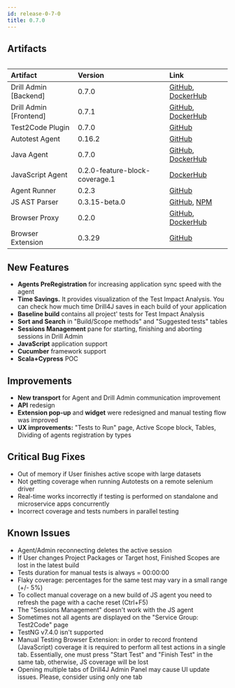```yaml
---
id: release-0-7-0
title: 0.7.0
---
```


## Artifacts

<Table>

|        Artifact        |             Version            |                                                                                                                       Link                                                                                                                      |
|:-----------------------|:-------------------------------|:------------------------------------------------------------------------------------------------------------------------------------------------------------------------------------------------------------------------------------------------|
| Drill Admin [Backend]  | 0.7.0                          | [GitHub](https://github.com/Drill4J/admin/releases/tag/v0.7.0), [DockerHub](https://hub.docker.com/layers/drill4j/admin/0.7.0/images/sha256-17f6a0f60b3e62f42cd5b70255d381bfdfe54c297a7b67e3922caa5bcbbe2706?context=explore)                 |
| Drill Admin [Frontend] | 0.7.1                          | [GitHub](https://github.com/Drill4J/admin-ui/releases/tag/v0.7.1), [DockerHub](https://hub.docker.com/layers/drill4j/admin-ui/0.7.1/images/sha256-1bea5ad646cb79fbbd7e6c42d199740b262129358471935d323a0b9a358e4ad0?context=explore)           |
| Test2Code Plugin       | 0.7.0                          | [GitHub](https://github.com/Drill4J/test2code-plugin/releases/tag/v0.7.0)                                                                                                                                                                       |
| Autotest Agent         | 0.16.2                         | [GitHub](https://github.com/Drill4J/autotest-agent/releases/tag/v0.16.2)                                                                                                                                                                        |
| Java Agent             | 0.7.0                          | [GitHub](https://github.com/Drill4J/java-agent/releases/tag/v0.7.0), [DockerHub](https://hub.docker.com/layers/drill4j/java-agent/0.7.0/images/sha256-2eca05acd9be644cdc262f9f1733a18786def5d15c052546036cbc719e12e6ee?context=explore)       |
| JavaScript Agent       | 0.2.0-feature-block-coverage.1 | [DockerHub](https://hub.docker.com/layers/drill4j/js-agent/0.2.0-feature-block-coverage.1/images/sha256-01b8578f48499a45bab2fea4514f82e11f57d0c5c692feb0dac2b0b3572e33f5?context=explore)                                                     |
| Agent Runner           | 0.2.3                          | [GitHub](https://github.com/Drill4J/agent-runner/releases/tag/v0.2.3)                                                                                                                                                                           |
| JS AST Parser             | 0.3.15-beta.0                  | [GitHub](https://github.com/Drill4J/js-ast-parser/releases/tag/0.3.15-beta.0), [NPM](https://www.npmjs.com/package/drill4js-cli)                                                                                                                                                                   |
| Browser Proxy          | 0.2.0                          | [GitHub](https://github.com/Drill4J/browser-proxy/releases/tag/v0.2.0), [DockerHub](https://hub.docker.com/layers/drill4j/browser-proxy/0.2.0/images/sha256-8073bff08dc01d71dbff922527a02e583beea708cbeb7129a532cc301bb0563d?context=explore) |
| Browser Extension      | 0.3.29                         | [GitHub](https://github.com/Drill4J/browser-extension/releases/tag/v0.3.29)                                                                                                                                                                     |

</Table>

## New Features
* **Agents PreRegistration** for increasing application sync speed with the agent
* **Time Savings.** It provides visualization of the Test Impact Analysis. You can check how much time Drill4J saves in each build of your application
* **Baseline build** contains all project' tests for Test Impact Analysis
* **Sort and Search** in "Build/Scope methods" and "Suggested tests" tables
* **Sessions Management** pane for starting, finishing and aborting sessions in Drill Admin
* **JavaScript** application support
* **Cucumber** framework support
* **Scala+Cypress** POC

## Improvements
* **New transport** for Agent and Drill Admin communication improvement
* **API** redesign
* **Extension pop-up** and **widget** were redesigned and manual testing flow was improved
* **UX improvements:** "Tests to Run" page, Active Scope block, Tables, Dividing of agents registration by types

## Critical Bug Fixes
* Out of memory if User finishes active scope with large datasets
* Not getting coverage when running Autotests on a remote selenium driver
* Real-time works incorrectly if testing is performed on standalone and microservice apps concurrently
* Incorrect coverage and tests numbers in parallel testing

## Known Issues
* Agent/Admin reconnecting deletes the active session
* If User changes Project Packages or Target host, Finished Scopes are lost in the latest build
* Tests duration for manual tests is always =  00:00:00
* Flaky coverage: percentages for the same test may vary in a small range (+/- 5%)
* To collect manual coverage on a new build of JS agent you need to refresh the page with a cache reset (Ctrl+F5)
* The "Sessions Management" doesn't work with the JS agent
* Sometimes not all agents are displayed on the "Service Group: Test2Code" page
* TestNG v7.4.0 isn't supported
* Manual Testing Browser Extension: in order to record frontend (JavaScript) coverage it is required to perform all test actions in a single tab. Essentially, one must press "Start Test" and "Finish Test" in the same tab, otherwise, JS coverage will be lost
* Opening multiple tabs of Drill4J Admin Panel may cause UI update issues. Please, consider using only one tab
